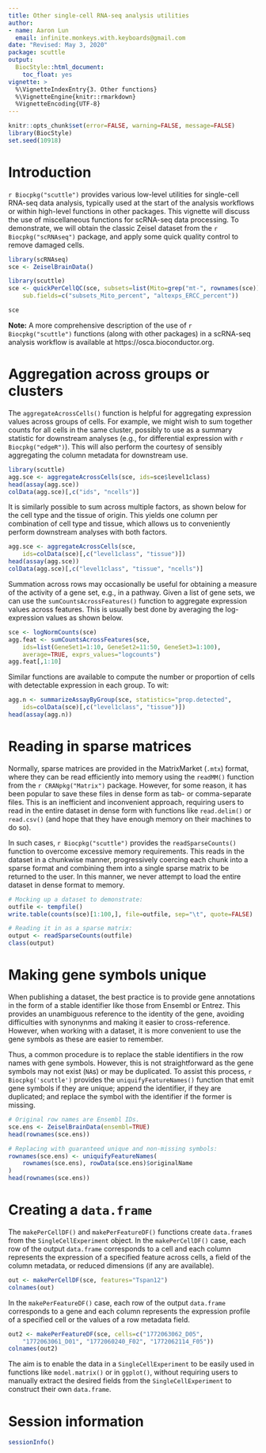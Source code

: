 ```yaml
---
title: Other single-cell RNA-seq analysis utilities
author:
- name: Aaron Lun
  email: infinite.monkeys.with.keyboards@gmail.com
date: "Revised: May 3, 2020"
package: scuttle 
output:
  BiocStyle::html_document:
    toc_float: yes
vignette: >
  %\VignetteIndexEntry{3. Other functions}
  %\VignetteEngine{knitr::rmarkdown}
  %VignetteEncoding{UTF-8}
---
```


```r
knitr::opts_chunk$set(error=FALSE, warning=FALSE, message=FALSE)
library(BiocStyle)
set.seed(10918)
```

# Introduction

`r Biocpkg("scuttle")` provides various low-level utilities for single-cell RNA-seq data analysis,
typically used at the start of the analysis workflows or within high-level functions in other packages.
This vignette will discuss the use of miscellaneous functions for scRNA-seq data processing. 
To demonstrate, we will obtain the classic Zeisel dataset from the `r Biocpkg("scRNAseq")` package,
and apply some quick quality control to remove damaged cells.

```r
library(scRNAseq)
sce <- ZeiselBrainData()

library(scuttle)
sce <- quickPerCellQC(sce, subsets=list(Mito=grep("mt-", rownames(sce))),
    sub.fields=c("subsets_Mito_percent", "altexps_ERCC_percent")) 

sce
```

**Note:** A more comprehensive description of the use of `r Biocpkg("scuttle")` functions
(along with other packages) in a scRNA-seq analysis workflow is available at https://osca.bioconductor.org.

# Aggregation across groups or clusters

The `aggregateAcrossCells()` function is helpful for aggregating expression values across groups of cells.
For example, we might wish to sum together counts for all cells in the same cluster,
possibly to use as a summary statistic for downstream analyses (e.g., for differential expression with `r Biocpkg("edgeR")`).
This will also perform the courtesy of sensibly aggregating the column metadata for downstream use.

```r
library(scuttle)
agg.sce <- aggregateAcrossCells(sce, ids=sce$level1class)
head(assay(agg.sce))
colData(agg.sce)[,c("ids", "ncells")]
```

It is similarly possible to sum across multiple factors, as shown below for the cell type and the tissue of origin.
This yields one column per combination of cell type and tissue,
which allows us to conveniently perform downstream analyses with both factors.

```r
agg.sce <- aggregateAcrossCells(sce, 
    ids=colData(sce)[,c("level1class", "tissue")])
head(assay(agg.sce))
colData(agg.sce)[,c("level1class", "tissue", "ncells")]
```

Summation across rows may occasionally be useful for obtaining a measure of the activity of a gene set, e.g., in a pathway.
Given a list of gene sets, we can use the `sumCountsAcrossFeatures()` function to aggregate expression values across features.
This is usually best done by averaging the log-expression values as shown below.

```r
sce <- logNormCounts(sce)
agg.feat <- sumCountsAcrossFeatures(sce,
    ids=list(GeneSet1=1:10, GeneSet2=11:50, GeneSet3=1:100),
    average=TRUE, exprs_values="logcounts")
agg.feat[,1:10]
```

Similar functions are available to compute the number or proportion of cells with detectable expression in each group.
To wit:

```r
agg.n <- summarizeAssayByGroup(sce, statistics="prop.detected",
    ids=colData(sce)[,c("level1class", "tissue")])
head(assay(agg.n))
```

# Reading in sparse matrices

Normally, sparse matrices are provided in the MatrixMarket (`.mtx`) format,
where they can be read efficiently into memory using the `readMM()` function from the `r CRANpkg("Matrix")` package.
However, for some reason, it has been popular to save these files in dense form as tab- or comma-separate files.
This is an inefficient and inconvenient approach, requiring users to read in the entire dataset in dense form with functions like `read.delim()` or `read.csv()` (and hope that they have enough memory on their machines to do so).

In such cases, `r Biocpkg("scuttle")` provides the `readSparseCounts()` function to overcome excessive memory requirements.
This reads in the dataset in a chunkwise manner, progressively coercing each chunk into a sparse format and combining them into a single sparse matrix to be returned to the user.
In this manner, we never attempt to load the entire dataset in dense format to memory.

```r
# Mocking up a dataset to demonstrate:
outfile <- tempfile()
write.table(counts(sce)[1:100,], file=outfile, sep="\t", quote=FALSE)

# Reading it in as a sparse matrix:
output <- readSparseCounts(outfile)
class(output)
```

# Making gene symbols unique

When publishing a dataset, the best practice is to provide gene annotations in the form of a stable identifier like those from Ensembl or Entrez.
This provides an unambiguous reference to the identity of the gene, avoiding difficulties with synonynms and making it easier to cross-reference.
However, when working with a dataset, it is more convenient to use the gene symbols as these are easier to remember.

Thus, a common procedure is to replace the stable identifiers in the row names with gene symbols.
However, this is not straightforward as the gene symbols may not exist (`NA`s) or may be duplicated.
To assist this process, `r Biocpkg('scuttle')` provides the `uniquifyFeatureNames()` function that emit gene symbols if they are unique; append the identifier, if they are duplicated; and replace the symbol with the identifier if the former is missing.

```r
# Original row names are Ensembl IDs.
sce.ens <- ZeiselBrainData(ensembl=TRUE)
head(rownames(sce.ens)) 

# Replacing with guaranteed unique and non-missing symbols:
rownames(sce.ens) <- uniquifyFeatureNames(
    rownames(sce.ens), rowData(sce.ens)$originalName
)
head(rownames(sce.ens)) 
```

# Creating a `data.frame`

The `makePerCellDF()` and `makePerFeatureDF()` functions create `data.frame`s from the `SingleCellExperiment` object.
In the `makePerCellDF()` case, each row of the output `data.frame` corresponds to a cell and each column represents the expression of a specified feature across cells, a field of the column metadata, or reduced dimensions (if any are available).

```r
out <- makePerCellDF(sce, features="Tspan12")
colnames(out)
```

In the `makePerFeatureDF()` case, each row of the output `data.frame` corresponds to a gene and each column represents the expression profile of a specified cell or the values of a row metadata field.

```r
out2 <- makePerFeatureDF(sce, cells=c("1772063062_D05",
    "1772063061_D01", "1772060240_F02", "1772062114_F05"))
colnames(out2)
```

The aim is to enable the data in a `SingleCellExperiment` to be easily used in functions like `model.matrix()` or in `ggplot()`,
without requiring users to manually extract the desired fields from the `SingleCellExperiment` to construct their own `data.frame`.

# Session information {-}

```r
sessionInfo()
```

